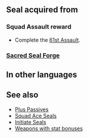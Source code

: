 {{Passive
|type=S
|name=Squad Ace BI
|exclusive=0
|canUseWeapon={{WeaponList|All}}
|canUseMove={{MoveList|All}}
|1name=Squad Ace BI 1
|alt1name=Squad Ace AE 1
|1tagid=SID_第61迷宮の覇者1
|1cost=100
|1effect=Grants HP+3, Atk+1.
|statModifiers1=3,1,0,0,0
|1required=-
|1next=-
|2name=Squad Ace BI 2
|alt2name=Squad Ace AE 2
|2tagid=SID_第61迷宮の覇者2
|2cost=200
|2effect=Grants HP+4, Atk+2.
|statModifiers2=4,2,0,0,0
}}
==Seal acquired from==
===Squad Assault reward===
* Complete the [[61st Assault]].
===[[Sacred Seal Forge]]===
{{SealCosts
|seals=Squad Ace BI 1;Squad Ace BI 2
|badgeColor=Scarlet
|costs1=-<!--0;0;0-->
|costs2=400;1000;100
}}
==In other languages==
{{OtherLanguages
|japanese=第６１迷宮の覇者
|german=Überfall-Ass BI
|spanishEU=As del asalto BI
|spanishLA=As del asalto BI
|french=Assaut réussi BI
|italian=Asso sq. BI
|chineseTW=第６１迷宮的霸王
|portuguese=Esquadrão ás BI
}}
==See also==
* [[Plus Passives]]
* [[Squad Ace Seals]]
* [[Initiate Seals]]
* [[:Category:Weapons with stat bonuses|Weapons with stat bonuses]]
{{Seals Navbox}}